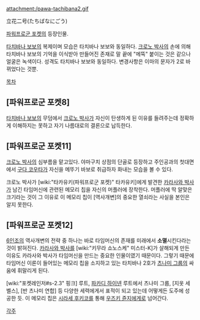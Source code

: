 attachment:/pawa-tachibana2.gif

立花二号(たちばなにごう)

[[파워프로군 포켓]]의 등장인물.

[[타치바나 보보]]의 복제이며 모습은 타치바나 보보와 동일하다. [[크로노 박사]]의 손에 의해 타치바나 보보의 기억을 이식받아 만들어진 존재로 말 끝에 "메뚝" 붙이는 것은 같으나 얼굴은 녹색이다. 성격도 타치바나 보보와 동일하다. 변경사항은 이마의 문자가 2로 바뀌었다는 것뿐.


[[목차]]

== [파워프로군 포켓8] ==
[[타치바나 보보]]의 무덤에서 [[크로노 박사]]가 자신이 탄생하게 된 이유를 들려주는데 정확하게 이해하지는 못하고 자기 나름대로의 결론으로 납득한다.

== [파워프로군 포켓11] ==
[[크로노 박사]]의 심부름을 맡고있다. 야마구치 상점의 단골로 등장하고 주인공과의 첫대면에서 [[구다 코우타]]가 자신을 메뚜기 바보로 취급하자 화내는 모습을 볼 수 있다.

크로노 박사가 [wiki:"타카유키(파워프로군 포켓)" 타카유키]에게 발견한 [[카라사와 박사]]가 남긴 타임머신에 관련된 메모리 칩을 자신의 머플러에 장착한다. 머플러에 딱 알맞은 크기라는 것이 그 이유로 이 메모리 칩이 [역사개변]의 중요한 열쇠라는 사실을 본인은 알지 못한다.

== [파워프로군 포켓12] ==
[[6인조]]의 역사개변의 전략 중 하나는 바로 타임머신의 존재를 미래에서 '''소멸'''시킨다라는 것이 밝혀진다. [[카라사와 박사]]를 [wiki:"키무라 쇼노스케" 미스터-K]가 살해되게 만든 이유도 카라사와 박사가 타임머신을 만드는 중요한 인물이였기 때문이다. 그렇기 때문에 타임머신 이론이 들어있는 메모리 칩을 소지하고 있는 타치바나 2호가 [[츠나미 그룹]]의 싸움에 휘말리게 된다.

[wiki:"포켓레인저#s-2.3" 핑크] 루트, [[파카디 하이넨]] 루트에서 츠나미 그룹, [지옷 세벨스], [반 츠나미 연합] 등 다양한 세력에게서 표적이 되고 있는데 어떻게든 도주에 성공한 듯. 이 메모리 칩은 [[시라세 후키코]]를 통해 [[우즈키 쥰지]]에게로 넘어간다.



[[각주]]

